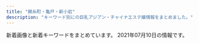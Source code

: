 ```yaml
---
title: "錦糸町・亀戸・新小岩"
description: "キーワード別にの巨乳アジアン・チャイナエステ嬢情報をまとめました。"
---
```


新着画像と新着キーワードをまとめています。
2021年07月10日の情報です。

<DmmAffiliateIns />
<KeywordTable
  shops={
    [
    {
        "keywords": {
            "D": 6,
            "87": 2,
            "C": 11,
            "86": 4
        },
        "img_links": [
            "http://www.himawari-shinkoiwa.com/images/slider/1.jpg",
            "http://www.himawari-shinkoiwa.com/images/slider/3.jpg",
            "http://www.himawari-shinkoiwa.com/img/ttl_news.png",
            "http://www.himawari-shinkoiwa.com/img/goback.jpg",
            "http://www.himawari-shinkoiwa.com/files/005-02.jpg",
            "http://www.himawari-shinkoiwa.com/files/001.jpg",
            "http://www.himawari-shinkoiwa.com/img/btn_blog.png",
            "http://www.himawari-shinkoiwa.com/img/ttl_info.png",
            "http://www.himawari-shinkoiwa.com/files/004.jpg",
            "http://www.himawari-shinkoiwa.com/files/001-02.jpg",
            "http://www.himawari-shinkoiwa.com/img/pickup.jpg",
            "http://www.himawari-shinkoiwa.com/images/slider/2.jpg",
            "http://www.himawari-shinkoiwa.com/img/move.jpg",
            "http://www.himawari-shinkoiwa.com/img/btn_side_mobile.jpg",
            "http://www.himawari-shinkoiwa.com/files/005.jpg",
            "http://www.himawari-shinkoiwa.com/img/ttl_move.png",
            "http://www.himawari-shinkoiwa.com/images/line.png",
            "http://www.himawari-shinkoiwa.com/files/004-02.jpg",
            "http://www.himawari-shinkoiwa.com/img/tel.png"
        ],
        "url": "http://www.himawari-shinkoiwa.com/",
        "name": "\u3072\u307e\u308f\u308a",
        "station": "JR\u65b0\u5c0f\u5ca9\u99c5\u5357\u53e3"
    },
    {
        "keywords": {
            "\u30bb\u30af\u30b7\u30fc": 1,
            "C": 13
        },
        "name": "\u30d1\u30bf\u30e4",
        "station": "JR\u5c0f\u5ca9\u99c5\u5357\u53e3",
        "img_links": [
            "https://chm.jp/domains1/thaipataya/myimg/imgcom37913_sp.jpg",
            "https://chm.jp/domains1/thaipataya/myimg/imgcom36567_sp.jpg",
            "https://chm.jp/domains1/thaipataya/myimg/slideimg36561_sp.jpg",
            "https://chm.jp/domains1/thaipataya/myimg/imgcom37667_sp.png",
            "https://chm.jp/domains1/thaipataya/myimg/imgcom36575_sp.jpg",
            "https://chm.jp/domains1/thaipataya/myimg/imgcom36606_sp.jpg",
            "https://chm.jp/domains1/thaipataya/myimg/imgcom37727_sp.png",
            "https://chm.jp/domains1/thaipataya/myimg/imgcom36634_sp.jpg",
            "https://chm.jp/domains1/thaipataya/myimg/imgcom36579_sp.jpg",
            "https://chm.jp/domains1/thaipataya/myimg/imgcom37669_sp.jpg",
            "https://chm.jp/domains1/thaipataya/myimg/imgcom37358_sp.jpg",
            "https://chm.jp/domains1/thaipataya/myimg/imgcom37654_sp.jpg",
            "https://chm.jp/domains1/thaipataya/myimg/imgcom37655_sp.jpg",
            "https://chm.jp/domains1/thaipataya/myimg/imgcom37725_sp.png",
            "https://chm.jp/domains1/thaipataya/myimg/imgcom37665_sp.jpg",
            "https://chm.jp/domains1/thaipataya/myimg/imgcom36620_sp.jpg",
            "https://chm.jp/domains1/thaipataya/myimg/imgcom37728_sp.png",
            "https://chm.jp/domains1/thaipataya/myimg/imgcom36645_sp.jpg",
            "https://chm.jp/domains1/thaipataya/myimg/imgcom37914_sp.jpg",
            "https://chm.jp/domains1/thaipataya/myimg/imgcom36578_sp.jpg",
            "https://chm.jp/domains1/thaipataya/myimg/imgcom37733_sp.png",
            "https://chm.jp/domains1/thaipataya/myimg/imgcom37840_sp.jpg",
            "https://chm.jp/domains1/thaipataya/myimg/imgcom37357_sp.jpg",
            "https://chm.jp/domains1/thaipataya/myimg/imgcom36607_sp.jpg",
            "https://chm.jp/domains1/thaipataya/myimg/imgcom37360_sp.jpg",
            "https://chm.jp/domains1/thaipataya/myimg/imgcom37653_sp.jpg",
            "https://chm.jp/domains1/thaipataya/myimg/imgcom36636_sp.jpg",
            "https://chm.jp/domains1/thaipataya/myimg/imgcom37658_sp.png",
            "https://chm.jp/domains1/thaipataya/myimg/slideimg36560_sp.jpg",
            "https://chm.jp/domains1/thaipataya/myimg/imgcom37732_sp.png",
            "https://chm.jp/domains1/thaipataya/myimg/imgcom37069_sp.jpg",
            "https://chm.jp/domains1/thaipataya/myimg/imgcom37833_sp.jpg",
            "https://chm.jp/domains1/thaipataya/myimg/imgcom37663_sp.jpg",
            "https://chm.jp/domains1/thaipataya/myimg/imgcom37661_sp.png",
            "https://chm.jp/domains1/thaipataya/myimg/imgcom37841_sp.jpg",
            "https://chm.jp/domains1/thaipataya/myimg/imgcom37660_sp.png",
            "https://chm.jp/domains1/thaipataya/myimg/imgcom36643_sp.jpg",
            "https://chm.jp/domains1/thaipataya/myimg/imgcom37731_sp.png",
            "https://chm.jp/domains1/thaipataya/myimg/imgcom37362_sp.jpg",
            "https://chm.jp/domains1/thaipataya/myimg/imgcom37666_sp.jpg",
            "https://chm.jp/domains1/thaipataya/myimg/imgcom37789_sp.png",
            "https://chm.jp/domains1/thaipataya/myimg/imgcom37839_sp.jpg",
            "https://chm.jp/domains1/thaipataya/myimg/imgcom37070_sp.jpg",
            "https://chm.jp/domains1/thaipataya/myimg/imgcom37361_sp.png",
            "https://chm.jp/domains1/thaipataya/myimg/slideimg36562_sp.jpg",
            "https://chm.jp/domains1/thaipataya/myimg/imgcom36635_sp.jpg",
            "https://chm.jp/domains1/thaipataya/myimg/imgcom37659_sp.png",
            "https://chm.jp/domains1/thaipataya/myimg/imgcom36618_sp.png",
            "https://chm.jp/domains1/thaipataya/myimg/imgcom37738_sp.png",
            "https://chm.jp/domains1/thaipataya/myimg/imgcom37359_sp.jpg",
            "https://chm.jp/domains1/thaipataya/myimg/imgcom36603_sp.png",
            "https://chm.jp/domains1/thaipataya/myimg/imgcom37726_sp.png",
            "https://chm.jp/domains1/thaipataya/myimg/imgcom37834_sp.jpg",
            "https://chm.jp/domains1/thaipataya/myimg/imgcom36580_sp.jpg",
            "https://chm.jp/domains1/thaipataya/myimg/imgcom36642_sp.jpg",
            "https://chm.jp/domains1/thaipataya/myimg/imgcom37916_sp.jpg",
            "https://chm.jp/domains1/thaipataya/myimg/imgcom36633_sp.jpg",
            "https://chm.jp/domains1/thaipataya/myimg/imgcom36566_sp.png",
            "https://chm.jp/domains1/thaipataya/myimg/imgcom37729_sp.png",
            "https://chm.jp/domains1/thaipataya/myimg/imgcom36614_sp.png",
            "https://chm.jp/domains1/thaipataya/myimg/imgcom37734_sp.png",
            "https://chm.jp/domains1/thaipataya/myimg/imgcom37915_sp.jpg",
            "https://chm.jp/domains1/thaipataya/myimg/imgcom36582_sp.jpg",
            "https://chm.jp/domains1/thaipataya/myimg/imgcom36619_sp.jpg",
            "https://chm.jp/domains1/thaipataya/myimg/imgcom36577_sp.jpg",
            "https://chm.jp/domains1/thaipataya/myimg/imgcom36565_sp.jpg",
            "https://chm.jp/domains1/thaipataya/myimg/imgcom36617_sp.jpg",
            "https://chm.jp/domains1/thaipataya/myimg/imgcom36605_sp.jpg",
            "http://chm.jp/img/linebutton_82x20.png",
            "https://chm.jp/domains1/thaipataya/myimg/imgcom37662_sp.png",
            "https://chm.jp/domains1/thaipataya/myimg/imgcom37668_sp.png",
            "https://chm.jp/domains1/thaipataya/myimg/imgcom37739_sp.png",
            "https://chm.jp/sozai/0_4999/bn112_sp.png",
            "https://chm.jp/domains1/thaipataya/myimg/imgcom37736_sp.png",
            "https://chm.jp/domains1/thaipataya/myimg/imgcom37737_sp.png",
            "https://chm.jp/domains1/thaipataya/myimg/imgcom36604_sp.jpg",
            "https://chm.jp/domains1/thaipataya/myimg/imgcom37740_sp.png",
            "https://chm.jp/domains1/thaipataya/myimg/imgcom37710_sp.jpg",
            "https://chm.jp/domains1/thaipataya/myimg/imgcom36613_sp.jpg",
            "https://chm.jp/domains1/thaipataya/myimg/imgcom36644_sp.jpg",
            "https://chm.jp/domains1/thaipataya/myimg/imgcom37067_sp.png",
            "https://chm.jp/sozai/0_4999/bn122_sp.png",
            "https://chm.jp/domains1/thaipataya/myimg/imgcom36576_sp.jpg",
            "https://chm.jp/domains1/thaipataya/myimg/imgcom37664_sp.png",
            "https://chm.jp/domains1/thaipataya/myimg/imgcom36581_sp.jpg",
            "https://chm.jp/domains1/thaipataya/myimg/imgcom37730_sp.png"
        ],
        "url": "http://thaipataya.chm.jp/"
    },
    {
        "station": "JR\u9326\u7cf8\u753a\u99c5\u5317\u53e3",
        "keywords": {
            "E": 14,
            "83": 14,
            "92": 14,
            "89": 14,
            "88": 14,
            "D": 140,
            "87": 28,
            "C": 42,
            "85": 84,
            "86": 28
        },
        "name": "KIRARA",
        "img_links": [
            "https://kinshicho-mensesthe.net/button/home.png",
            "https://kinshicho-mensesthe.net/images/main-sp.jpg",
            "https://kinshicho-mensesthe.net/room/1-l.jpg",
            "https://kinshicho-mensesthe.net/mens-esthe-massage/2021/06/02/yumi-s1.jpg",
            "https://kinshicho-mensesthe.net/staff2/mai-l1.jpg",
            "https://kinshicho-mensesthe.net/images/camp.png",
            "https://kinshicho-mensesthe.net/staff2/saki-l1.jpg",
            "https://kinshicho-mensesthe.net/staff2/sakura-l2.jpg",
            "https://kinshicho-mensesthe.net/room/4-s.jpg",
            "https://kinshicho-mensesthe.net/staff2/sera-s1.jpg",
            "https://kinshicho-mensesthe.net/staff2/mai-s1.jpg",
            "https://kinshicho-mensesthe.net/staff2/yumi-s1.jpg",
            "https://kinshicho-mensesthe.net/room/3-s.jpg",
            "https://kinshicho-mensesthe.net/mens-esthe-massage/2020/01/22/yuki-s1.jpg",
            "https://kinshicho-mensesthe.net/staff2/rui-l1.jpg",
            "https://kinshicho-mensesthe.net/staff2/kokomi-s1.jpg",
            "https://kinshicho-mensesthe.net/staff2/sera-l1.jpg",
            "https://kinshicho-mensesthe.net/staff2/kokomi-l1.jpg",
            "https://kinshicho-mensesthe.net/staff2/rika-l1.jpg",
            "https://kinshicho-mensesthe.net/staff2/yumi-l1.jpg",
            "https://kinshicho-mensesthe.net/images/footer-l.png",
            "https://kinshicho-mensesthe.net/images/header3.png",
            "https://kinshicho-mensesthe.net/images/qrcode.png",
            "https://kinshicho-mensesthe.net/room/3-l.jpg",
            "https://kinshicho-mensesthe.net/mens-esthe-massage/2020/10/17/moe-s1.jpg",
            "https://kinshicho-mensesthe.net/mens-esthe-massage/2020/02/06/satomi-s1.jpg",
            "https://kinshicho-mensesthe.net/images/flower.png",
            "https://kinshicho-mensesthe.net/room/2-l.jpg",
            "https://kinshicho-mensesthe.net/staff2/sayaka-s1.jpg",
            "https://kinshicho-mensesthe.net/button/staff.png",
            "https://kinshicho-mensesthe.net/button/blog.png",
            "https://kinshicho-mensesthe.net/staff2/moe-s1.jpg",
            "https://kinshicho-mensesthe.net/staff2/sora-s1.jpg",
            "https://kinshicho-mensesthe.net/staff2/saki-s1.jpg",
            "https://kinshicho-mensesthe.net/room/esthe3.jpg",
            "https://kinshicho-mensesthe.net/staff2/rika-s1.jpg",
            "https://kinshicho-mensesthe.net/mens-esthe-massage/2020/02/06/sora-s1.jpg",
            "https://kinshicho-mensesthe.net/images/clear.png",
            "https://kinshicho-mensesthe.net/room/6-l.jpg",
            "https://kinshicho-mensesthe.net/staff2/yuki-l1.jpg",
            "https://kinshicho-mensesthe.net/images/main1.jpg",
            "https://kinshicho-mensesthe.net/staff2/haruka-l1.jpg",
            "https://kinshicho-mensesthe.net/staff2/haruka-s1.jpg",
            "https://kinshicho-mensesthe.net/room/2-s.jpg",
            "https://kinshicho-mensesthe.net/room/5-s.jpg",
            "https://kinshicho-mensesthe.net/room/5-l.jpg",
            "https://kinshicho-mensesthe.net/room/4-l.jpg",
            "https://kinshicho-mensesthe.net/staff2/sayaka-l1.jpg",
            "https://kinshicho-mensesthe.net/room/1-s.jpg",
            "https://kinshicho-mensesthe.net/staff2/rui-s1.jpg",
            "https://kinshicho-mensesthe.net/staff2/kiki-l1.jpg",
            "https://kinshicho-mensesthe.net/staff2/satomi-l1.jpg",
            "https://kinshicho-mensesthe.net/room/6-s.jpg",
            "https://kinshicho-mensesthe.net/staff2/kiki-s1.jpg",
            "https://kinshicho-mensesthe.net/staff2/satomi-s1.jpg",
            "https://kinshicho-mensesthe.net/staff2/sakura-s2.jpg",
            "https://kinshicho-mensesthe.net/room/esthe2.jpg",
            "https://kinshicho-mensesthe.net/images/footer-r.png",
            "https://kinshicho-mensesthe.net/room/esthe1.jpg",
            "https://kinshicho-mensesthe.net/staff2/yuki-s1.jpg"
        ],
        "url": "https://kinshicho-mensesthe.net/"
    },
    {
        "name": "Lucky\uff5e\u30e9\u30c3\u30ad\u30fc\uff5e",
        "station": "JR\u9326\u7cf8\u753a\u99c5\u5357\u53e3",
        "img_links": [
            "http://www.es-raku.link/images/3.jpg",
            "http://www.es-raku.link/staff/ayaka.jpg",
            "http://www.es-raku.link/staff/mai.jpg",
            "http://www.es-raku.link/img/kaori1.jpg",
            "http://www.es-raku.link/img/riri1.jpg",
            "http://www.es-raku.link/images/int2.png",
            "http://www.es-raku.link/images/int1.png",
            "http://www.es-raku.link/staff/lucky.jpg",
            "http://www.es-raku.link/images/tel.jpg",
            "http://www.es-raku.link/images/list.jpg",
            "http://www.es-raku.link/staff/riri.jpg",
            "http://www.es-raku.link/images/sys1.jpg",
            "http://www.es-raku.link/images/interior_t.png",
            "http://www.es-raku.link/staff/yuki.jpg",
            "http://www.es-raku.link/images/8.jpg",
            "http://www.es-raku.link/images/2.jpg",
            "http://www.es-raku.link/staff/ruru.jpg",
            "http://www.es-raku.link/img/ayaka1.jpg",
            "http://www.es-raku.link/img/mai1.jpg",
            "http://www.es-raku.link/staff/kaori.jpg",
            "http://www.es-raku.link/images/9.jpg",
            "http://www.es-raku.link/img/ruru1.jpg",
            "http://www.es-raku.link/images/r1.jpg",
            "http://www.es-raku.link/images/menu/interior.png",
            "http://www.es-raku.link/images/head.png",
            "http://www.es-raku.link/images/line.png",
            "http://www.es-raku.link/images/1.jpg",
            "http://www.es-raku.link/images/staff_t.png",
            "http://www.es-raku.link/img/lucky1.jpg",
            "http://www.es-raku.link/img/yuki1.jpg",
            "http://www.es-raku.link/images/r2.jpg",
            "http://www.es-raku.link/images/7.jpg",
            "http://www.es-raku.link/images/menu/staff.png",
            "http://www.es-raku.link/images/rtel.jpg",
            "http://www.es-raku.link/images/news.jpg",
            "http://www.es-raku.link/images/mobile.jpg",
            "http://www.es-raku.link/images/6.jpg",
            "http://www.es-raku.link/images/menu/top.png"
        ],
        "url": "http://www.es-raku.link/",
        "keywords": {}
    },
    {
        "img_links": [
            "http://kinshichoesute.xyz/images/9.jpg",
            "http://kinshichoesute.xyz/img/momo2.jpg",
            "http://kinshichoesute.xyz/images/sys3.png",
            "http://kinshichoesute.xyz/images/2.jpg",
            "http://kinshichoesute.xyz/images/s2.jpg",
            "http://kinshichoesute.xyz/staff/karen.jpg",
            "http://kinshichoesute.xyz/img/karen2.jpg",
            "http://kinshichoesute.xyz/images/5.jpg",
            "http://kinshichoesute.xyz/img/momo1.jpg",
            "http://kinshichoesute.xyz/images/int1.png",
            "http://kinshichoesute.xyz/img/karen1.jpg",
            "http://kinshichoesute.xyz/images/6.jpg",
            "http://kinshichoesute.xyz/images/int2.png",
            "http://kinshichoesute.xyz/images/8.jpg",
            "http://kinshichoesute.xyz/images/sys2.jpg",
            "http://kinshichoesute.xyz/staff/yu.jpg",
            "http://kinshichoesute.xyz/images/interior_t.png",
            "http://kinshichoesute.xyz/img/sora1.jpg",
            "http://kinshichoesute.xyz/staff/ayumi.jpg",
            "http://kinshichoesute.xyz/images/3.jpg",
            "http://kinshichoesute.xyz/staff/miya.jpg",
            "http://kinshichoesute.xyz/img/miya1.jpg",
            "http://kinshichoesute.xyz/images/s1.jpg",
            "http://kinshichoesute.xyz/img/yu1.jpg",
            "http://kinshichoesute.xyz/img/hina2.jpg",
            "http://kinshichoesute.xyz/images/staff_t.png",
            "http://kinshichoesute.xyz/staff/hina.jpg",
            "http://kinshichoesute.xyz/img/hina1.jpg",
            "http://kinshichoesute.xyz/images/head.jpg",
            "http://kinshichoesute.xyz/images/4.jpg",
            "http://kinshichoesute.xyz/staff/risa.jpg",
            "http://kinshichoesute.xyz/img/risa1.jpg",
            "http://kinshichoesute.xyz/images/7.jpg",
            "http://kinshichoesute.xyz/img/yu2.jpg",
            "http://kinshichoesute.xyz/staff/sora.jpg",
            "http://kinshichoesute.xyz/img/ayumi1.jpg",
            "http://kinshichoesute.xyz/staff/momo.jpg",
            "http://kinshichoesute.xyz/images/s1.png"
        ],
        "name": "Forever \uff5e\u30d5\u30a9\u30fc\u30a8\u30d0\u30fc\uff5e",
        "url": "http://kinshichoesute.xyz/",
        "station": "JR\u9326\u7cf8\u753a\u99c5",
        "keywords": {}
    },
    {
        "url": "http://rettryout.xyz/",
        "img_links": [
            "http://rettryout.xyz/images/end.png",
            "http://rettryout.xyz/uploads/210615/1-210615152540K5.jpg",
            "http://rettryout.xyz/uploads/181218/1-1Q21R10649544.png",
            "http://rettryout.xyz/uploads/210615/1-210615152531494.jpg",
            "http://rettryout.xyz/images/top-sp.png",
            "http://rettryout.xyz/uploads/210605/1-210605154440Z8.jpg",
            "http://rettryout.xyz/uploads/210602/1-2106021J019609.jpg",
            "http://rettryout.xyz/uploads/210601/1-21060114292J51.jpg",
            "http://rettryout.xyz/uploads/210601/1-210601154925960.jpg",
            "http://rettryout.xyz/uploads/210601/1-210601154226451.jpg",
            "http://rettryout.xyz/uploads/210601/1-210601142SNb.jpg",
            "http://rettryout.xyz/uploads/210601/1-2106011543122X.jpg",
            "http://rettryout.xyz/uploads/210605/1-210605154451934.jpg",
            "http://rettryout.xyz/uploads/181218/1-1Q21R106025N.png",
            "http://rettryout.xyz/uploads/181218/1-1Q21R10626151.png",
            "http://rettryout.xyz/uploads/181218/1-1Q21R10G3C3.png"
        ],
        "name": "\u30cf\u30ca",
        "keywords": {
            "C": 13,
            "85": 2
        },
        "station": "JR\u65b0\u5c0f\u5ca9\u99c5\u5357\u53e3"
    },
    {
        "keywords": {
            "D": 104,
            "87": 52,
            "86": 13,
            "88": 26,
            "\u30bb\u30af\u30b7\u30fc": 11,
            "85": 26,
            "C": 13
        },
        "url": "https://awa-akasuri.jp/",
        "name": "\u3042\u308f\u308f",
        "station": "JR\u9326\u7cf8\u753a\u99c5\u5357\u53e3",
        "img_links": [
            "https://awa-akasuri.jp/wp-content/uploads/2020/01/tomo25.png",
            "https://awa-akasuri.jp/wp-content/uploads/2020/09/4_pc.png",
            "https://awa-akasuri.jp/wp-content/uploads/2020/01/yumi22.png",
            "https://awa-akasuri.jp/wp-content/uploads/2020/09/awawa400x400.png",
            "https://awa-akasuri.jp/wp-content/uploads/2020/09/2_pc.png",
            "https://awa-akasuri.jp/wp-content/uploads/2020/09/1_sp.png",
            "https://awa-akasuri.jp/wp-content/uploads/2020/01/rika24_1.png",
            "https://awa-akasuri.jp/wp-content/uploads/2020/01/kokomi_1.jpg",
            "https://awa-akasuri.jp/wp-content/uploads/2020/09/awawa400x400-270x174.png",
            "https://awa-akasuri.jp/wp-content/uploads/2020/01/mika21.png",
            "https://awa-akasuri.jp/wp-content/uploads/2020/09/sora.png",
            "https://awa-akasuri.jp/wp-content/uploads/2020/01/yuki26.png",
            "https://awa-akasuri.jp/wp-content/uploads/2020/09/3_pc.png",
            "https://awa-akasuri.jp/wp-content/uploads/2020/09/movie.png",
            "https://awa-akasuri.jp/wp-content/uploads/2020/09/5_pc.png",
            "https://awa-akasuri.jp/wp-content/uploads/2020/09/1_pc.png",
            "https://awa-akasuri.jp/wp-content/uploads/2020/01/aya22.png",
            "https://awa-akasuri.jp/wp-content/uploads/2020/09/2_sp.png",
            "https://awa-akasuri.jp/wp-content/uploads/2020/01/mai1_1.jpg"
        ]
    },
    {
        "img_links": [
            "http://aria.tokyo-relaxtime.asia/img/slick/st-4.jpg",
            "http://aria.tokyo-relaxtime.asia/img/cast/coco-04.jpg",
            "http://aria.tokyo-relaxtime.asia/img/cast/nana-01.jpg",
            "http://aria.tokyo-relaxtime.asia/img/cast/yumi-02.jpg",
            "http://aria.tokyo-relaxtime.asia/img/cast/yumi-03.jpg",
            "http://aria.tokyo-relaxtime.asia/img/cast/rina-02.jpg",
            "http://aria.tokyo-relaxtime.asia/img/cast/coco-02.jpg",
            "http://aria.tokyo-relaxtime.asia/img/slick/st-2.jpg",
            "http://aria.tokyo-relaxtime.asia/img/cast/yumi-04.jpg",
            "http://aria.tokyo-relaxtime.asia/img/cast/nana-03.jpg",
            "http://aria.tokyo-relaxtime.asia/img/cast/apple-04.jpg",
            "http://aria.tokyo-relaxtime.asia/img/cast/nana-02.jpg",
            "http://aria.tokyo-relaxtime.asia/img/cast/coco-01.jpg",
            "http://aria.tokyo-relaxtime.asia/img/cast/rina-04.jpg",
            "http://aria.tokyo-relaxtime.asia/img/cast/apple-03.jpg",
            "http://aria.tokyo-relaxtime.asia/img/cast/risa-02.jpg",
            "http://aria.tokyo-relaxtime.asia/img/cast/apple-02.jpg",
            "http://aria.tokyo-relaxtime.asia/img/interior/lobby-1.jpg",
            "http://aria.tokyo-relaxtime.asia/img/interior/corridor-1.jpg",
            "http://aria.tokyo-relaxtime.asia/img/cast/yumi-01.jpg",
            "http://aria.tokyo-relaxtime.asia/img/cast/rina-01.jpg",
            "http://aria.tokyo-relaxtime.asia/img/slick/st-1.jpg",
            "http://aria.tokyo-relaxtime.asia/img/slick/st-3.jpg",
            "http://aria.tokyo-relaxtime.asia/img/slick/st-5.jpg",
            "http://aria.tokyo-relaxtime.asia/img/cast/rina-03.jpg",
            "http://aria.tokyo-relaxtime.asia/img/cast/apple-01.jpg",
            "http://aria.tokyo-relaxtime.asia/img/cast/risa-03.jpg",
            "http://aria.tokyo-relaxtime.asia/img/cast/nana-04.jpg",
            "http://aria.tokyo-relaxtime.asia/img/cast/coco-03.jpg",
            "http://aria.tokyo-relaxtime.asia/img/cast/risa-01.jpg"
        ],
        "station": "JR\u5c0f\u5ca9\u99c5\u5317\u53e3",
        "url": "http://aria.tokyo-relaxtime.asia/",
        "keywords": {},
        "name": "Aria\uff5e\u30a2\u30ea\u30a2\uff5e"
    },
    {
        "img_links": [
            "http://www.kirara.este88.com/images/m-tel.png",
            "http://www.kirara.este88.com/gals/haru1.jpg",
            "http://www.kirara.este88.com/images/sp-line.png",
            "http://www.kirara.este88.com/images/m-foot.png",
            "http://www.kirara.este88.com/images/info.png",
            "http://www.kirara.este88.com/gals/nana1.jpg",
            "http://www.kirara.este88.com/gals/miya1.jpg",
            "http://www.kirara.este88.com/gals/aki1.jpg",
            "http://www.kirara.este88.com/gals/sora1.jpg",
            "http://www.kirara.este88.com/images/sp-staff-list.png"
        ],
        "name": "\u304d\u3089\u3089",
        "station": "JR\u5c0f\u5ca9\u99c5\u5357\u53e3",
        "keywords": {
            "C": 6
        },
        "url": "http://www.kirara.este88.com/"
    },
    {
        "station": "JR\u4e80\u6238\u99c5\u5317\u53e3",
        "name": "\u604b\u59eb",
        "keywords": {
            "D": 4,
            "86": 1,
            "C": 1
        },
        "img_links": [
            "http://cpienakada.com/upload/images/20210331_153453.jpg",
            "http://cpienakada.com/upload/202104/thumb_dis/1617264609.jpg",
            "http://cpienakada.com/upload/images/20210331_151639.jpg",
            "http://cpienakada.com/upload/images/20210331_153515.png",
            "http://cpienakada.com/upload/202104/1617331988.jpg",
            "http://cpienakada.com/upload/202104/1617264609.jpg",
            "http://cpienakada.com/upload/202104/thumb_dis/1617264919.jpg",
            "http://cpienakada.com/upload/202103/1617174846.jpg",
            "http://cpienakada.com/upload/202104/thumb_dis/1617331988.jpg",
            "http://cpienakada.com/upload/images/20210331_151305.jpg",
            "http://cpienakada.com/upload/202104/thumb/1617264609.jpg",
            "http://cpienakada.com/upload/images/20210402_094656.jpg",
            "http://cpienakada.com/upload/202104/thumb/1617264919.jpg",
            "http://cpienakada.com/upload/202104/thumb/1617264788.jpg",
            "http://cpienakada.com/upload/202103/1617175265.jpg",
            "http://cpienakada.com/upload/202104/thumb/1617264407.jpg",
            "http://cpienakada.com/upload/202104/1617264788.jpg",
            "http://cpienakada.com/upload/202104/thumb_dis/1617264788.jpg",
            "http://cpienakada.com/upload/202104/1617264919.jpg",
            "http://cpienakada.com/upload/202104/thumb_dis/1617264407.jpg",
            "http://cpienakada.com/upload/202103/1617174691.jpg",
            "http://cpienakada.com/upload/202103/1617175559.jpg",
            "http://cpienakada.com/upload/202104/1617264407.jpg",
            "http://cpienakada.com/upload/202104/thumb/1617331988.jpg"
        ],
        "url": "http://cpienakada.com/"
    },
    {
        "img_links": [
            "http://yousei.xyz/images/r1.jpg",
            "http://yousei.xyz/images/r2.jpg",
            "http://yousei.xyz/images/g3.jpg",
            "http://yousei.xyz/images/g5.jpg",
            "http://yousei.xyz/images/g1.jpg",
            "http://yousei.xyz/images/g6.jpg",
            "http://yousei.xyz/images/r4.jpg",
            "http://yousei.xyz/images/r3.jpg",
            "http://yousei.xyz/images/mobile.jpg",
            "http://yousei.xyz/images/recuit.jpg",
            "http://yousei.xyz/images/g4.jpg",
            "http://yousei.xyz/images/g2.jpg",
            "http://yousei.xyz/images/top.png",
            "http://yousei.xyz/images/mob.png"
        ],
        "station": "JR\u4e80\u6238\u99c5\u6771\u53e3",
        "name": "Remoon",
        "keywords": {},
        "url": "http://yousei.xyz/"
    },
    {
        "keywords": {
            "C": 7
        },
        "img_links": [
            "http://miyabi-aroma.xyz/images/staff/3/yaya1.jpg",
            "http://miyabi-aroma.xyz/images/nav/nav-info.jpg",
            "http://miyabi-aroma.xyz/images/staff/3/yami.jpg",
            "http://miyabi-aroma.xyz/images/staff/3/rina.jpg",
            "http://miyabi-aroma.xyz/images/shishu/se1.jpg",
            "http://miyabi-aroma.xyz/images/shishu/se2.jpg",
            "http://miyabi-aroma.xyz/images/3/2.jpg",
            "http://miyabi-aroma.xyz/images/staff/3/rina2.jpg",
            "http://miyabi-aroma.xyz/images/staff/3/kiki2.jpg",
            "http://miyabi-aroma.xyz/images/staff/3/ami.jpg",
            "http://miyabi-aroma.xyz/images/3/1.jpg",
            "http://miyabi-aroma.xyz/images/index-rose_07.png",
            "http://miyabi-aroma.xyz/images/index-rose_09.png",
            "http://miyabi-aroma.xyz/images/11.png",
            "http://miyabi-aroma.xyz/images/staff/3/ami2.jpg",
            "http://miyabi-aroma.xyz/images/staff/3/miya2.jpg",
            "http://miyabi-aroma.xyz/images/staff/3/kiki.jpg",
            "http://miyabi-aroma.xyz/images/staff/3/yaya2.jpg",
            "http://miyabi-aroma.xyz/images/index-rose_02.png",
            "http://miyabi-aroma.xyz/images/nav/nav-staff.jpg",
            "http://miyabi-aroma.xyz/images/index-rose_04.png",
            "http://miyabi-aroma.xyz/images/1801706901.jpg",
            "http://miyabi-aroma.xyz/images/nav/nav-job.jpg",
            "http://miyabi-aroma.xyz/images/index-rose_13.png",
            "http://miyabi-aroma.xyz/images/staff/3/miya.jpg",
            "http://miyabi-aroma.xyz/images/nav/nav-sys.jpg"
        ],
        "name": "\u685c",
        "url": "http://miyabi-aroma.xyz/",
        "station": "JR\u4e80\u6238\u99c5\u6771\u53e3"
    },
    {
        "keywords": {},
        "name": "Cherry",
        "station": "JR\u9326\u7cf8\u753a\u99c5\u5357\u53e3",
        "url": "http://cherry-esthe.com/",
        "img_links": [
            "http://dccompanyqoo10.cafe24.com/tiffany/images/store/store.png",
            "http://dccompanyqoo10.cafe24.com/tiffany/images/top/store_bg.png",
            "http://dccompanyqoo10.cafe24.com/tiffany/images/common/header.png"
        ]
    },
    {
        "name": "\u6625\u306e\u82b1",
        "station": "JR\u9326\u7cf8\u753a\u5357\u53e3",
        "img_links": [
            "http://harunohana.jpest.net/uploads//sites/38/2021/04/g5.jpg",
            "http://harunohana.jpest.net/uploads//sites/38/2021/02/top-3.png",
            "http://harunohana.jpest.net/uploads//sites/38/2021/02/c1.jpg",
            "http://harunohana.jpest.net/uploads//sites/38/2021/02/mobile-tit.png",
            "http://harunohana.jpest.net/uploads//sites/38/2021/02/c5.jpg",
            "http://harunohana.jpest.net/uploads//sites/38/elementor/thumbs/g5-p5qga8zeagwf7efovdavelljg7lsn1y4eanjgcq0uo.jpg",
            "http://harunohana.jpest.net/uploads//sites/38/elementor/thumbs/g3-p3mbdh0sfjb37s5dl0oi5txkdr5uasv3te8udptyvk.jpg",
            "http://harunohana.jpest.net/uploads//sites/38/2021/03/g1.jpg",
            "http://harunohana.jpest.net/uploads//sites/38/2021/03/g3.jpg",
            "http://harunohana.jpest.net/uploads//sites/38/2021/02/c3.jpg",
            "http://harunohana.jpest.net/uploads//sites/38/2021/03/g5.jpg",
            "http://harunohana.jpest.net/uploads//sites/38/2021/02/c2.jpg",
            "http://harunohana.jpest.net/uploads//sites/38/2021/02/info-tit.png",
            "http://harunohana.jpest.net/uploads//sites/38/2021/02/xian.jpg",
            "http://harunohana.jpest.net/uploads//sites/38/2021/03/g2.jpg",
            "http://harunohana.jpest.net/uploads//sites/38/elementor/thumbs/c1-p3a4bw5e1kwi5v056or06ljv5c0e005xwohq00tseg.jpg",
            "http://harunohana.jpest.net/uploads//sites/38/2021/02/c4.jpg",
            "http://harunohana.jpest.net/uploads//sites/38/2021/02/tel_staff.png",
            "http://harunohana.jpest.net/uploads//sites/38/2021/02/tel_pickup.png",
            "http://harunohana.jpest.net/uploads//sites/38/elementor/thumbs/c2-p3a4by12f8z2t2xevpk9bl2sc3r4fedekxsoykr020.jpg",
            "http://harunohana.jpest.net/uploads//sites/38/elementor/thumbs/g4-p3mbec1gp2hjuwwbjw36y43rzgwycta8xnrv7ujz68.jpg",
            "http://harunohana.jpest.net/uploads//sites/38/2021/02/ditiao-1.png",
            "http://harunohana.jpest.net/uploads//sites/38/2021/02/pick-tit.png",
            "http://harunohana.jpest.net/uploads//sites/38/2021/02/tel_top.png",
            "http://harunohana.jpest.net/uploads//sites/38/elementor/thumbs/g1-p3mbbo5xbyuayorl3qn8vsare61ijopmkh8c9mi4sw.jpg",
            "http://harunohana.jpest.net/uploads//sites/38/2021/02/news-tit.png",
            "http://harunohana.jpest.net/uploads//sites/38/2021/03/1.jpg",
            "http://harunohana.jpest.net/uploads//sites/38/2021/02/c6.jpg",
            "http://harunohana.jpest.net/uploads//sites/38/elementor/thumbs/c5-p3a4c3o3k96sqqp7ys00qjnjwezbpkzslpplu8in0o.jpg",
            "http://harunohana.jpest.net/uploads//sites/38/elementor/thumbs/c3-p3a4c1sf6l483iry9r6rlk4mpn8la6sbxgemvolfd4.jpg",
            "http://harunohana.jpest.net/uploads//sites/38/2021/02/staff-tit.png",
            "http://harunohana.jpest.net/uploads//sites/38/2021/02/tel_info.png",
            "http://harunohana.jpest.net/uploads//sites/38/2021/02/mobile.jpg",
            "http://harunohana.jpest.net/uploads//sites/38/elementor/thumbs/g2-p3mbcgd30zwwmzmmj2u1yl6l7q6iyltkocswnxcbm8.jpg"
        ],
        "keywords": {
            "C": 12
        },
        "url": "http://harunohana.jpest.net/"
    },
    {
        "station": "JR\u9326\u7cf8\u753a\u99c5\u5317\u53e3",
        "keywords": {
            "\u30bb\u30af\u30b7\u30fc": 2
        },
        "name": "\u7652\u3057\u306e\u6cc9",
        "url": "https://iyashinoizumi.com/",
        "img_links": [
            "https://iyashinoizumi.com/wp-content/uploads/5AA02D30-2C43-42C1-BE02-48E5A5C27E91-226x300.jpeg",
            "https://iyashinoizumi.com/wp-content/uploads/2019/06/5293C707-270F-4802-8168-1493DA07DDAE.jpeg",
            "https://iyashinoizumi.com/wp-content/uploads/5AA02D30-2C43-42C1-BE02-48E5A5C27E91.jpeg",
            "https://iyashinoizumi.com/wp-content/uploads/9B89E764-B754-425D-A9AC-BB5566FA6AC4.jpeg",
            "https://iyashinoizumi.com/wp-content/uploads/hiruwari.png",
            "https://iyashinoizumi.com/wp-content/uploads/0731EF09-7405-4B36-8468-B17A307EB894.jpeg",
            "https://iyashinoizumi.com/wp-content/uploads/7208DC4D-6E47-49CE-B1C0-3607E54E114B-210x300.jpeg",
            "https://iyashinoizumi.com/wp-content/uploads/2019/06/43D6BE9C-43F6-45C2-95E5-E775CE725D67.jpeg",
            "https://iyashinoizumi.com/wp-content/uploads/7208DC4D-6E47-49CE-B1C0-3607E54E114B.jpeg",
            "https://iyashinoizumi.com/wp-content/uploads/0731EF09-7405-4B36-8468-B17A307EB894-197x300.jpeg",
            "https://iyashinoizumi.com/wp-content/uploads/2019/06/001.jpg",
            "https://iyashinoizumi.com/wp-content/uploads/rin.jpg",
            "https://iyashinoizumi.com/wp-content/uploads/2019/06/2DD3549C-F937-441D-B0E3-E26520ACFABD-e1559410733851.jpeg",
            "https://iyashinoizumi.com/wp-content/uploads/9B89E764-B754-425D-A9AC-BB5566FA6AC4-270x300.jpeg",
            "https://iyashinoizumi.com/wp-content/uploads/0731EF09-7405-4B36-8468-B17A307EB894-e1579436226478.jpeg",
            "https://iyashinoizumi.com/wp-content/uploads/2019/06/50CD669B-0FFA-4734-B898-EB3D53E95C21.jpeg",
            "https://iyashinoizumi.com/wp-content/uploads/2019/06/momoko1.jpg"
        ]
    },
    {
        "keywords": {
            "88": 8,
            "90": 3,
            "89": 9,
            "85": 2
        },
        "station": "JR\u4e80\u6238\u99c5\u5317\u53e3",
        "img_links": [
            "http://gyaruzu.este.work/2/uploadimg/1623313809.jpeg",
            "http://gyaruzu.este.work/2/uploadimg/1623313886.jpeg",
            "http://gyaruzu.este.work/loader.png",
            "http://gyaruzu.este.work/2/uploadimg/1623314226.jpeg",
            "http://gyaruzu.este.work/2/uploadimg/1623313976.jpeg",
            "http://gyaruzu.este.work/2/uploadimg/1623314147.jpeg",
            "http://gyaruzu.este.work/2/uploadimg/1621394016.jpeg",
            "http://gyaruzu.este.work/2/uploadimg/1622985748.jpeg",
            "http://gyaruzu.este.work/2/uploadimg/1621394318.jpeg",
            "http://gyaruzu.este.work/icon2.png"
        ],
        "url": "http://gyaruzu.este.work/",
        "name": "\u6fc0\u5b89\u30ae\u30e3\u30eb\u30ba"
    },
    {
        "name": "\u685c\u82b1",
        "keywords": {
            "D": 24,
            "C": 18,
            "86": 12,
            "83": 6,
            "85": 12
        },
        "url": "http://yukinosakura.tyo.cm/",
        "img_links": [
            "http://yukinosakura.a2.webnavi.work/upload/sites/72/2020/04/2020040708052434.jpg",
            "http://yukinosakura.tyo.cm/images/room2.jpg",
            "http://yukinosakura.tyo.cm/images/s_news.jpg",
            "http://yukinosakura.tyo.cm/images/room3.jpg",
            "http://yukinosakura.tyo.cm/images/room1.jpg",
            "http://yukinosakura.a2.webnavi.work/upload/sites/72/2020/04/2020040708052241.jpg",
            "http://yukinosakura.a2.webnavi.work/upload/sites/72/2020/04/2020040708052456.jpg",
            "http://yukinosakura.tyo.cm/images/s_shedule.jpg",
            "http://yukinosakura.tyo.cm/images/s_staff.jpg",
            "http://yukinosakura.a2.webnavi.work/upload/sites/72/2020/04/2020040708052118.jpg",
            "http://yukinosakura.tyo.cm/images/top.jpg",
            "http://yukinosakura.tyo.cm/images/room4.jpg",
            "http://yukinosakura.a2.webnavi.work/upload/sites/72/2020/04/2020040708052353.jpg",
            "http://yukinosakura.tyo.cm/images/mobile.jpg"
        ],
        "station": "JR\u4e80\u6238\u99c5\u5317\u53e3"
    },
    {
        "url": "http://iyasimori.jpest.net/",
        "keywords": {},
        "img_links": [
            "http://iyasimori.jpest.net/uploads//sites/37/2021/01/g2-2-150x150.jpg",
            "http://iyasimori.jpest.net/uploads//sites/37/2021/01/r3-1.jpg",
            "http://iyasimori.jpest.net/uploads//sites/37/2021/01/a.jpg",
            "http://iyasimori.jpest.net/uploads//sites/37/2021/04/g1-3-150x150.jpg",
            "http://iyasimori.jpest.net/uploads//sites/37/2021/01/news01.png",
            "http://iyasimori.jpest.net/uploads//sites/37/2021/04/g1-3.jpg",
            "http://iyasimori.jpest.net/uploads//sites/37/2021/01/tite-staff.jpg",
            "http://iyasimori.jpest.net/uploads//sites/37/2021/01/top.jpg",
            "http://iyasimori.jpest.net/uploads//sites/37/2021/01/news03.png",
            "http://iyasimori.jpest.net/uploads//sites/37/2021/01/g5.jpg",
            "http://iyasimori.jpest.net/uploads//sites/37/2021/01/r6.jpg",
            "http://iyasimori.jpest.net/uploads//sites/37/2021/01/g2-2.jpg",
            "http://iyasimori.jpest.net/uploads//sites/37/2021/01/g4.jpg",
            "http://iyasimori.jpest.net/uploads//sites/37/2021/01/bj_03.jpg",
            "http://iyasimori.jpest.net/uploads//sites/37/2021/01/g5-150x150.jpg",
            "http://iyasimori.jpest.net/uploads//sites/37/2021/01/r4-1.jpg",
            "http://iyasimori.jpest.net/uploads//sites/37/2021/01/a2.jpg",
            "http://iyasimori.jpest.net/uploads//sites/37/2021/01/mobile.png",
            "http://iyasimori.jpest.net/uploads//sites/37/2021/01/r5.jpg",
            "http://iyasimori.jpest.net/uploads//sites/37/2021/01/g3-2-150x150.jpg",
            "http://iyasimori.jpest.net/uploads//sites/37/2021/04/g1-2.jpg",
            "http://iyasimori.jpest.net/uploads//sites/37/2021/01/g1-3-150x150.jpg",
            "http://iyasimori.jpest.net/uploads//sites/37/2021/01/g1-3.jpg",
            "http://iyasimori.jpest.net/uploads//sites/37/2021/04/g1-2-150x150.jpg",
            "http://iyasimori.jpest.net/uploads//sites/37/2021/01/g4-150x150.jpg",
            "http://iyasimori.jpest.net/uploads//sites/37/2021/01/g3-2.jpg"
        ],
        "name": "\u7652\u3057\u306e\u68ee",
        "station": "\u9752\u7825\u99c5"
    },
    {
        "url": "http://k-yorocobi.com/",
        "name": "\u3088\u308d\u3053\u3073",
        "keywords": {},
        "station": "JR\u9326\u7cf8\u753a\u99c5\u5317\u53e3",
        "img_links": [
            "http://k-yorocobi.com/images/bar-cam.png",
            "http://k-yorocobi.com/images/bar-news.png",
            "http://k-yorocobi.com/images/c-interior.png",
            "http://k-yorocobi.com/images/bar-pickup.png",
            "http://k-yorocobi.com/staff/s-emi.jpg",
            "http://k-yorocobi.com/images/c-staff.png",
            "http://k-yorocobi.com/images/b-tel.png",
            "http://k-yorocobi.com/pic/pic3.jpg",
            "http://k-yorocobi.com/images/b-mobile.png",
            "http://k-yorocobi.com/images/bar-interior.png",
            "http://k-yorocobi.com/images/bill.jpg",
            "http://k-yorocobi.com/pic/pic1.jpg",
            "http://k-yorocobi.com/pic/pic4.jpg",
            "http://k-yorocobi.com/staff/s-tika.jpg",
            "http://k-yorocobi.com/images/b-awaawa.png",
            "http://k-yorocobi.com/images/footer.png",
            "http://k-yorocobi.com/pic/pic2.jpg",
            "http://k-yorocobi.com/images/c-top.png",
            "http://k-yorocobi.com/staff/s-rina.jpg",
            "http://k-yorocobi.com/images/b-movie.png",
            "http://k-yorocobi.com/staff/s-yuyu.jpg",
            "http://k-yorocobi.com/images/bar-staff.png"
        ]
    },
    {
        "img_links": [
            "http://www.sh-yuki.work/images/room2.jpg",
            "http://www.sh-yuki.work/images/lanmu4.jpg",
            "http://www.sh-yuki.work/uploads/191006/1-191006105IM24.jpg",
            "http://www.sh-yuki.work/uploads/191227/1-19122F93911958.jpg",
            "http://www.sh-yuki.work/uploads/191104/1-1911041I124915.jpg",
            "http://www.sh-yuki.work/uploads/191202/1-191202154021200.jpg",
            "http://www.sh-yuki.work/uploads/201214/1-20121416231WV.jpg",
            "http://www.sh-yuki.work/uploads/190105/1-1Z105143921224.jpg",
            "http://www.sh-yuki.work/uploads/201215/1-201215145200113.jpg",
            "http://www.sh-yuki.work/uploads/191006/1-191006105P61Z.jpg",
            "http://www.sh-yuki.work/uploads/190105/1-1Z1051440193X.jpg",
            "http://www.sh-yuki.work/images/end.png",
            "http://www.sh-yuki.work/uploads/200620/1-20062015425B54.jpg",
            "http://www.sh-yuki.work/images/top.png",
            "http://www.sh-yuki.work/uploads/200618/1-20061Q633094V.jpg",
            "http://www.sh-yuki.work/uploads/200713/1-200G3125135C2.jpg",
            "http://www.sh-yuki.work/uploads/191021/1-19102116361I39.jpg",
            "http://www.sh-yuki.work/uploads/200620/1-200620154311K4.jpg",
            "http://www.sh-yuki.work/uploads/190105/1-1Z105143R9539.jpg",
            "http://www.sh-yuki.work/uploads/191028/1-19102Q03S5a4.jpg",
            "http://www.sh-yuki.work/uploads/200127/1-20012G02404310.jpg",
            "http://www.sh-yuki.work/uploads/200618/1-20061Q6342Y06.jpg",
            "http://www.sh-yuki.work/images/lanmu3.jpg",
            "http://www.sh-yuki.work/uploads/200110/1-20011013245Y49.jpg",
            "http://www.sh-yuki.work/uploads/200218/1-20021Q3591A57.jpg",
            "http://www.sh-yuki.work/images/mobile.jpg",
            "http://www.sh-yuki.work/images/1.jpg",
            "http://www.sh-yuki.work/uploads/191221/1-191221111A3123.jpg",
            "http://www.sh-yuki.work/uploads/201214/1-201214162100347.jpg",
            "http://www.sh-yuki.work/uploads/210216/1-210216154445506.jpg",
            "http://www.sh-yuki.work/uploads/200713/1-200G3110344421.jpg",
            "http://www.sh-yuki.work/images/lanmu2.jpg",
            "http://www.sh-yuki.work/uploads/210216/1-210216154459443.jpg",
            "http://www.sh-yuki.work/uploads/190105/1-1Z105143940E6.jpg",
            "http://www.sh-yuki.work/uploads/200218/1-20021Q359301Q.jpg",
            "http://www.sh-yuki.work/uploads/210607/1-21060F93RT17.jpg",
            "http://www.sh-yuki.work/images/room3.jpg",
            "http://www.sh-yuki.work/uploads/201215/1-201215145153M4.jpg",
            "http://www.sh-yuki.work/uploads/210607/1-21060F93SS40.jpg",
            "http://www.sh-yuki.work/images/lanmu5.jpg",
            "http://www.sh-yuki.work/uploads/191227/1-19122F94110460.jpg",
            "http://www.sh-yuki.work/uploads/190110/1-1Z110093529363.png",
            "http://www.sh-yuki.work/images/room1.jpg",
            "http://www.sh-yuki.work/images/s_staff.jpg",
            "http://www.sh-yuki.work/images/s_news.jpg",
            "http://www.sh-yuki.work/images/nbj2.jpg",
            "http://www.sh-yuki.work/images/room4.jpg"
        ],
        "keywords": {
            "D": 18,
            "86": 14,
            "88": 2,
            "89": 2
        },
        "station": "JR\u5c0f\u5ca9\u99c5\u5317\u53e3",
        "url": "http://www.sh-yuki.work/",
        "name": "\u3086\u304d"
    },
    {
        "keywords": {
            "85": 4,
            "83": 4,
            "88": 1,
            "E": 3,
            "D": 11,
            "87": 3,
            "86": 2
        },
        "img_links": [
            "https://doraimon.tyo.cm/photos/sites/32/2021/05/2021051407405290.jpg",
            "https://doraimon.tyo.cm/photos/sites/32/2021/06/2021062410121924.jpg",
            "https://doraimon.tyo.cm/images/s_face.jpg",
            "https://doraimon.tyo.cm/images/s_news.jpg",
            "https://doraimon.tyo.cm/images/staff_line.jpg",
            "https://doraimon.tyo.cm/photos/sites/32/2021/03/2021030207304993.jpg",
            "https://doraimon.tyo.cm/photos/sites/32/2021/03/2021032507045669.jpg",
            "https://doraimon.tyo.cm/images/link.jpg",
            "https://doraimon.tyo.cm/images/top.jpg",
            "https://doraimon.tyo.cm/photos/sites/32/2021/03/2021030207305994.jpg",
            "https://doraimon.tyo.cm/photos/sites/32/2021/05/2021051104372699.jpg",
            "https://doraimon.tyo.cm/photos/sites/32/2021/03/2021031206553637.jpg",
            "https://doraimon.tyo.cm/photos/sites/32/2021/03/2021032301301384.jpg",
            "https://doraimon.tyo.cm/photos/sites/32/2021/03/2021030207304862.jpg",
            "https://doraimon.tyo.cm/photos/sites/32/2021/07/2021070805365542.jpg",
            "https://doraimon.tyo.cm/photos/sites/32/2021/04/202104280419564.jpg",
            "https://doraimon.tyo.cm/images/mobile.jpg",
            "https://doraimon.tyo.cm/photos/sites/32/2021/03/202103120651532.jpg",
            "https://doraimon.tyo.cm/photos/sites/32/2021/06/2021061505174875.jpg",
            "https://doraimon.tyo.cm/photos/sites/32/2021/04/202104070649510.jpg"
        ],
        "url": "https://doraimon.tyo.cm/",
        "station": "JR\u4e80\u6238\u99c5\u5317\u53e3",
        "name": "\u30c9\u30e9\u3048\u3082\u3093"
    },
    {
        "img_links": [
            "http://el-grande.asia/img/btn_cast.png",
            "http://el-grande.asia/img/cast/haru-03.jpg",
            "http://el-grande.asia/img/cast/baby-02.jpg",
            "http://el-grande.asia/img/cast/sara-08.jpg",
            "http://el-grande.asia/img/cast/mai-03.jpg",
            "http://el-grande.asia/img/cast/rey-02.jpg",
            "http://el-grande.asia/img/cast/rey-01.jpg",
            "http://el-grande.asia/img/cast/shu-02.jpg",
            "http://el-grande.asia/img/cast/lucy-04.jpg",
            "http://el-grande.asia/img/cast/hana-03.jpg",
            "http://el-grande.asia/img/cast/ki-02.jpg",
            "http://el-grande.asia/img/cast/haru-02.jpg",
            "http://el-grande.asia/img/cast/baby-04.jpg",
            "http://el-grande.asia/img/cast/aki-03.jpg",
            "http://el-grande.asia/img/cast/ki-03.jpg",
            "http://el-grande.asia/img/cast/hana-02.jpg",
            "http://el-grande.asia/img/btn_twitter.png",
            "http://el-grande.asia/img/cast/haru-01.jpg",
            "http://el-grande.asia/img/cast/hana-01.jpg",
            "http://el-grande.asia/img/interior/shower-4.jpg",
            "http://el-grande.asia/img/cast/shu-04.jpg",
            "http://el-grande.asia/img/cast/ki-04.jpg",
            "http://el-grande.asia/img/cast/lucy-02.jpg",
            "http://el-grande.asia/img/cast/mai-04.jpg",
            "http://el-grande.asia/img/cast/sara-05.jpg",
            "http://el-grande.asia/img/cast/hana-04.jpg",
            "http://el-grande.asia/img/cast/shu-03.jpg",
            "http://el-grande.asia/img/cast/baby-03.jpg",
            "http://el-grande.asia/img/cast/sara-06.jpg",
            "http://el-grande.asia/img/cast/rey-04.jpg",
            "http://el-grande.asia/img/cast/aki-04.jpg",
            "http://el-grande.asia/img/cast/aki-02.jpg",
            "http://el-grande.asia/img/cast/ki-01.jpg",
            "http://el-grande.asia/img/cast/aki-01.jpg",
            "http://el-grande.asia/img/cast/haru-04.jpg",
            "http://el-grande.asia/img/interior/lobby-1.jpg",
            "http://el-grande.asia/img/btn_top.png",
            "http://el-grande.asia/img/cast/mai-01.jpg",
            "http://el-grande.asia/img/btn_interior.png",
            "http://el-grande.asia/img/cast/shu-01.jpg",
            "http://el-grande.asia/img/dagger.png",
            "http://el-grande.asia/img/cast/baby-01.jpg",
            "http://el-grande.asia/img/cast/lucy-01.jpg",
            "http://el-grande.asia/img/interior/corridor-1.jpg",
            "http://el-grande.asia/img/cast/lucy-03.jpg"
        ],
        "url": "http://el-grande.asia/",
        "keywords": {},
        "name": "\u30a8\u30eb\u30b0\u30e9\u30f3\u30c7-elgrande-",
        "station": "JR\u65b0\u5c0f\u5ca9\u99c5\u5357\u53e3"
    },
    {
        "url": "http://ciyuret.xyz/",
        "img_links": [
            "http://ciyuret.xyz/uploads/210630/1-210630132440B7.jpg",
            "http://ciyuret.xyz/uploads/210630/1-210630132416414.jpg",
            "http://ciyuret.xyz/uploads/210630/1-21063013234J12.jpg",
            "http://ciyuret.xyz/uploads/allimg/210630/1-210630142925W0.jpg",
            "http://ciyuret.xyz/webstyle/badd75c5fb849403768cc3a9443ae4b2.jpg",
            "http://ciyuret.xyz/uploads/allimg/210630/1-210630162P9341.jpg",
            "http://ciyuret.xyz/uploads/210630/1-2106301419202X.jpg"
        ],
        "station": "JR\u65b0\u5c0f\u5ca9\u99c5\u5357\u53e3",
        "keywords": {
            "D": 18,
            "86": 6,
            "\u4e73": 2,
            "88": 6
        },
        "name": "\u857e\u3064\u307c\u307f"
    },
    {
        "keywords": {
            "G": 9,
            "E": 18
        },
        "img_links": [
            "http://biwert.xyz/templets/default/picture/rec1.png",
            "http://biwert.xyz/templets/default/picture/news.jpg",
            "http://biwert.xyz/uploads/201109/1-201109141105216.jpg",
            "http://biwert.xyz/templets/default/picture/head.jpg",
            "http://biwert.xyz/uploads/201003/1-2010031G3421X.jpg",
            "http://biwert.xyz/uploads/allimg/180620/1-1P620101640O8.png",
            "http://biwert.xyz/uploads/180620/1-1P620101629244.png",
            "http://biwert.xyz/uploads/180620/1-1P62010193X63.jpg",
            "http://biwert.xyz/uploads/201007/1-20100G4464b26.jpg",
            "http://biwert.xyz/uploads/201006/1-2010061F032C0.jpg",
            "http://biwert.xyz/templets/default/picture/interior_t.jpg",
            "http://biwert.xyz/uploads/201006/1-2010061A941445.jpg",
            "http://biwert.xyz/uploads/201003/1-2010031G432629.jpg",
            "http://biwert.xyz/templets/default/picture/staff_t.jpg",
            "http://biwert.xyz/uploads/201003/1-2010031G35C32.jpg",
            "http://biwert.xyz/uploads/201003/1-2010031G415110.jpg",
            "http://biwert.xyz/uploads/180620/1-1P62010154K00.png",
            "http://biwert.xyz/images/1-1P621101232H4.png",
            "http://biwert.xyz/uploads/allimg/180620/1-1P6201013133b.jpg"
        ],
        "station": "JR\u5c0f\u5ca9\u99c5\u5317\u53e3",
        "name": "\u4e00\u6642",
        "url": "http://biwert.xyz/"
    },
    {
        "url": "http://www.iyashi.estjpn.com/",
        "station": "JR\u65b0\u5c0f\u5ca9\u99c5\u5317\u53e3",
        "name": "\u7652",
        "keywords": {
            "87": 12,
            "86": 12,
            "C": 12,
            "D": 12
        },
        "img_links": [
            "http://www.iyashi.estjpn.com/files/002.jpg",
            "http://www.iyashi.estjpn.com/images/tit_therapist.png",
            "http://www.iyashi.estjpn.com/images/top.jpg",
            "http://www.iyashi.estjpn.com/files/004.jpg",
            "http://www.iyashi.estjpn.com/files/001.jpg",
            "http://www.iyashi.estjpn.com/files/003.jpg",
            "http://www.iyashi.estjpn.com/images/sp_tit_new.png",
            "http://www.iyashi.estjpn.com/images/maining.jpg",
            "http://www.iyashi.estjpn.com/images/sp_top.jpg",
            "http://www.iyashi.estjpn.com/images/tit_new.png",
            "http://www.iyashi.estjpn.com/images/img_tel.png",
            "http://www.iyashi.estjpn.com/images/sp_tit_therapist.png"
        ]
    },
    {
        "keywords": {
            "\u30bb\u30af\u30b7\u30fc": 3,
            "E": 3
        },
        "station": "JR\u5c0f\u5ca9\u99c5\u5317\u53e3",
        "img_links": [
            "http://mariabella.ies.fun/images/r04.jpg",
            "http://mariabella.ies.fun/images/info.jpg",
            "http://mariabella.ies.fun/images/mobile.jpg",
            "http://mariabella.ies.fun/images/mobile1.jpg",
            "http://mariabella.ies.fun/images/top.png",
            "http://mariabella.ies.fun/photos/sites/45/2020/01/2020012420100278.jpeg",
            "http://mariabella.ies.fun/images/r02.jpg",
            "http://mariabella.ies.fun/images/r05.jpg",
            "http://mariabella.ies.fun/images/r01.jpg",
            "http://mariabella.ies.fun/photos/sites/45/2019/09/2019091016323921.jpeg",
            "http://mariabella.ies.fun/images/news.jpg",
            "http://mariabella.ies.fun/images/r09.jpg",
            "http://mariabella.ies.fun/images/pick.jpg",
            "http://mariabella.ies.fun/photos/sites/45/2019/09/2019092717170772.jpeg",
            "http://mariabella.ies.fun/images/r07.jpg",
            "http://mariabella.ies.fun/photos/sites/45/2018/06/2018062706422857.jpg",
            "http://mariabella.ies.fun/images/ac2.jpg",
            "http://mariabella.ies.fun/images/r06.jpg",
            "http://mariabella.ies.fun/images/r03.jpg",
            "http://mariabella.ies.fun/images/ac1.jpg",
            "http://mariabella.ies.fun/images/s-staff.jpg",
            "http://mariabella.ies.fun/images/s-recriut.jpg",
            "http://mariabella.ies.fun/images/ac3.jpg"
        ],
        "name": "\u30de\u30ea\u30a2\u30d9\u30fc\u30e9",
        "url": "http://mariabella.ies.fun/"
    },
    {
        "img_links": [
            "https://es-koakuma.com/wp-content/uploads/2018/12/872165sakuma.jpg",
            "https://es-koakuma.com/wp-content/uploads/2018/12/876521sakuma.jpg",
            "https://es-koakuma.com/wp-content/themes/este/img/top-img02.png",
            "https://es-koakuma.com/wp-content/uploads/2018/12/212sakuma.jpg",
            "https://es-koakuma.com/wp-content/themes/este/img/4.jpg",
            "https://es-koakuma.com/wp-content/themes/este/img/top-img01a.png",
            "https://es-koakuma.com/wp-content/themes/este/img/tel_footer.png",
            "https://es-koakuma.com/wp-content/themes/este/img/tel_header.png",
            "https://es-koakuma.com/wp-content/themes/este/img/1.jpg",
            "https://es-koakuma.com/wp-content/themes/este/img/top-img01b.png",
            "https://es-koakuma.com/wp-content/themes/este/img/2.jpg",
            "https://es-koakuma.com/wp-content/themes/este/img/call.png",
            "https://es-koakuma.com/wp-content/themes/este/img/3.jpg",
            "https://es-koakuma.com/wp-content/uploads/2020/01/87621sakuma.jpg"
        ],
        "keywords": {
            "E": 3,
            "D": 12
        },
        "station": "JR\u4e80\u6238\u99c5\u5317\u53e3",
        "name": "\u5c0f\u60aa\u9b54",
        "url": "https://es-koakuma.com/"
    },
    {
        "img_links": [
            "http://www.sherry.relaxjp.info/images/m6.jpg",
            "http://www.sherry.relaxjp.info/images/s_news.png",
            "http://www.sherry.relaxjp.info/files/005.jpg",
            "http://www.sherry.relaxjp.info/images/s_top_therapist.png",
            "http://www.sherry.relaxjp.info/images/m1.jpg",
            "http://www.sherry.relaxjp.info/images/slider-img001.jpg",
            "http://www.sherry.relaxjp.info/images/m2.jpg",
            "http://www.sherry.relaxjp.info/images/m3.jpg",
            "http://www.sherry.relaxjp.info/images/s_pickup.png",
            "http://www.sherry.relaxjp.info/files/003.jpg",
            "http://www.sherry.relaxjp.info/files/004.jpg",
            "http://www.sherry.relaxjp.info/images/s_message.png",
            "http://www.sherry.relaxjp.info/images/m4.jpg",
            "http://www.sherry.relaxjp.info/files/001.jpg",
            "http://www.sherry.relaxjp.info/files/002.jpg",
            "http://www.sherry.relaxjp.info/images/slider-img002.jpg"
        ],
        "name": "SHERRY",
        "station": "JR\u9326\u7cf8\u753a\u99c5\u5357\u53e3",
        "url": "http://www.sherry.relaxjp.info/",
        "keywords": {
            "G": 8,
            "88": 8,
            "C": 8,
            "87": 16,
            "D": 24,
            "86": 16
        }
    },
    {
        "url": "http://www.es-royal.click/",
        "name": "\u5e78\u305b",
        "keywords": {},
        "img_links": [
            "http://www.es-royal.click/images/news.png",
            "http://www.es-royal.click/images/7.jpg",
            "http://www.es-royal.click/images/8.jpg",
            "http://www.es-royal.click/images/b2.jpg",
            "http://www.es-royal.click/images/interior_t.jpg",
            "http://www.es-royal.click/images/5.jpg",
            "http://www.es-royal.click/images/6.jpg",
            "http://www.es-royal.click/img/momo1.jpg",
            "http://www.es-royal.click/img/mimi1.jpg",
            "http://www.es-royal.click/img/aya1.jpg",
            "http://www.es-royal.click/images/ta.jpg",
            "http://www.es-royal.click/images/b1.jpg",
            "http://www.es-royal.click/images/main_top.jpg",
            "http://www.es-royal.click/images/mobile.jpg",
            "http://www.es-royal.click/img/emi1.jpg",
            "http://www.es-royal.click/img/miyuki1.jpg",
            "http://www.es-royal.click/images/s1.png",
            "http://www.es-royal.click/images/main_footer.jpg",
            "http://www.es-royal.click/images/head.jpg",
            "http://www.es-royal.click/images/int1.png",
            "http://www.es-royal.click/images/int2.png",
            "http://www.es-royal.click/images/sys1.png",
            "http://www.es-royal.click/images/1.jpg",
            "http://www.es-royal.click/img/ruru1.jpg",
            "http://www.es-royal.click/img/ego1.jpg",
            "http://www.es-royal.click/images/9.jpg",
            "http://www.es-royal.click/images/staff_t.jpg",
            "http://www.es-royal.click/img/momo2.jpg",
            "http://www.es-royal.click/images/b3.jpg",
            "http://www.es-royal.click/images/10.jpg",
            "http://www.es-royal.click/img/nana1.jpg",
            "http://www.es-royal.click/images/4.jpg"
        ],
        "station": "\u4eac\u6210\u7acb\u77f3\u99c5\u5317\u53e3"
    },
    {
        "url": "http://iyashi.sweet-relaxation.com/",
        "img_links": [
            "http://iyashi.sweet-relaxation.com/img/cast/olive-03.jpg",
            "http://iyashi.sweet-relaxation.com/img/treatment/ashitsubo-01.jpg",
            "http://iyashi.sweet-relaxation.com/img/cast/ran-03.jpg",
            "http://iyashi.sweet-relaxation.com/img/slick/sl-4.jpg",
            "http://iyashi.sweet-relaxation.com/img/cast/yaya-03.jpg",
            "http://iyashi.sweet-relaxation.com/img/slick/sl-3.jpg",
            "http://iyashi.sweet-relaxation.com/img/cast/yaya-01.jpg",
            "http://iyashi.sweet-relaxation.com/img/treatment/body-01.jpg",
            "http://iyashi.sweet-relaxation.com/img/cast/yaya-02.jpg",
            "http://iyashi.sweet-relaxation.com/img/cast/ran-02.jpg",
            "http://iyashi.sweet-relaxation.com/img/slick/sl-1.jpg",
            "http://iyashi.sweet-relaxation.com/img/treatment/aroma-01.jpg",
            "http://iyashi.sweet-relaxation.com/img/slick/sl-7.jpg",
            "http://iyashi.sweet-relaxation.com/img/cast/olive-01.jpg",
            "http://iyashi.sweet-relaxation.com/img/cast/eri-02.jpg",
            "http://iyashi.sweet-relaxation.com/img/slick/sl-6.jpg",
            "http://iyashi.sweet-relaxation.com/img/cast/ran-01.jpg",
            "http://iyashi.sweet-relaxation.com/img/cast/eri-01.jpg",
            "http://iyashi.sweet-relaxation.com/img/slick/sl-5.jpg",
            "http://iyashi.sweet-relaxation.com/img/cast/olive-02.jpg",
            "http://iyashi.sweet-relaxation.com/img/cast/nana-02.jpg",
            "http://iyashi.sweet-relaxation.com/img/cast/nana-01.jpg",
            "http://iyashi.sweet-relaxation.com/img/slick/sl-2.jpg",
            "http://iyashi.sweet-relaxation.com/img/cast/nana-03.jpg",
            "http://iyashi.sweet-relaxation.com/img/cast/eri-03.jpg"
        ],
        "name": "\u7652 IYASHI",
        "station": "JR\u4e80\u6238\u99c5\u6771\u53e3",
        "keywords": {}
    },
    {
        "url": "https://kameido-massage.com/",
        "img_links": [
            "https://kameido-massage.com/staff/aki-s1.jpg",
            "https://kameido-massage.com/2020/05/15/kazumi-s1.jpg",
            "https://kameido-massage.com/images/flower.png",
            "https://kameido-massage.com/2019/10/29/yuri-s1.jpg",
            "https://kameido-massage.com/menu/home.png",
            "https://kameido-massage.com/staff/nana-s1.jpg",
            "https://kameido-massage.com/menu/blog.png",
            "https://kameido-massage.com/2021/03/23/aki-s1.jpg",
            "https://kameido-massage.com/2019/11/02/yuka-s1.jpg",
            "https://scdn.line-apps.com/n/line_add_friends/btn/ja.png",
            "https://kameido-massage.com/room/room-l2.jpg",
            "https://kameido-massage.com/icon/twitter.png",
            "https://kameido-massage.com/icon/yelp.png",
            "https://kameido-massage.com/images/top3.jpg",
            "https://kameido-massage.com/staff/riri-s1.jpg",
            "https://kameido-massage.com/staff/riri-l1.jpg",
            "https://kameido-massage.com/staff/nana-l1.jpg",
            "https://kameido-massage.com/images/top2.jpg",
            "https://kameido-massage.com/images/main-top.jpg",
            "https://kameido-massage.com/button/home.png",
            "https://kameido-massage.com/room/room-l5.jpg",
            "https://kameido-massage.com/button/staff.png",
            "https://kameido-massage.com/icon/line.png",
            "https://kameido-massage.com/images/qrcode.png",
            "https://kameido-massage.com/images/main-small.jpg",
            "https://kameido-massage.com/room/room-l4.jpg",
            "https://kameido-massage.com/staff/yuna-s1.jpg",
            "https://kameido-massage.com/2019/12/25/mika-s1.jpg",
            "https://kameido-massage.com/images/footer-l.png",
            "https://kameido-massage.com/images/header3.png",
            "https://kameido-massage.com/2021/07/07/riri-s1.jpg",
            "https://kameido-massage.com/staff/yuki-l1.jpg",
            "https://kameido-massage.com/button/blog.png",
            "https://kameido-massage.com/images/clear.png",
            "https://kameido-massage.com/staff/aki-l1.jpg",
            "https://kameido-massage.com/room/room-l6.jpg",
            "https://kameido-massage.com/link/mens-esthe.png",
            "https://kameido-massage.com/icon/facebook.png",
            "https://kameido-massage.com/staff/yuna-l1.jpg",
            "https://kameido-massage.com/staff/yuki-s1.jpg",
            "https://kameido-massage.com/2020/07/17/mika-s1.jpg",
            "https://kameido-massage.com/menu/info.png",
            "https://kameido-massage.com/images/top1.jpg",
            "https://kameido-massage.com/images/main-sp.jpg",
            "https://kameido-massage.com/room/room-l1.jpg",
            "https://kameido-massage.com/room/room-l3.jpg",
            "https://kameido-massage.com/menu/staff.png",
            "https://kameido-massage.com/images/footer-r.png",
            "https://kameido-massage.com/2019/11/10/erika-s1.jpg",
            "https://kameido-massage.com/2021/04/28/yuna-s1.jpg",
            "https://kameido-massage.com/2020/03/28/nana-s1.jpg"
        ],
        "name": "\u842c\u751f\u697c",
        "keywords": {},
        "station": "JR\u4e80\u6238\u99c5\u5317\u53e3"
    },
    {
        "img_links": [
            "http://y-rlx.net/images/index_14.png",
            "http://y-rlx.net/images/index_21.jpg",
            "http://y-rlx.net/images/03.png",
            "http://y-rlx.net/images/index_10.jpg",
            "http://y-rlx.net/images/index_04.png",
            "http://y-rlx.net/girl/010.jpg",
            "http://y-rlx.net/girl/07a.jpg",
            "http://y-rlx.net/images/line.jpg",
            "http://y-rlx.net/girl/08.jpg",
            "http://y-rlx.net/girl/00.jpg",
            "http://y-rlx.net/images/rex_16.jpg",
            "http://y-rlx.net/images/index_13.jpg",
            "http://y-rlx.net/images/01.png",
            "http://y-rlx.net/girl/03.jpg",
            "http://y-rlx.net/girl/011a.jpg",
            "http://y-rlx.net/images/rec_16.jpg",
            "http://y-rlx.net/girl/p01.jpg",
            "http://y-rlx.net/images/acc_tit.jpg",
            "http://y-rlx.net/images/index_09.jpg",
            "http://y-rlx.net/girl/06.jpg",
            "http://y-rlx.net/girl/011.jpg",
            "http://y-rlx.net/images/index_12.jpg",
            "http://y-rlx.net/images/index_11.jpg",
            "http://y-rlx.net/images/sys.jpg",
            "http://y-rlx.net/images/acc_tit03.jpg",
            "http://y-rlx.net/images/index_23.jpg",
            "http://y-rlx.net/images/acc_16.jpg",
            "http://y-rlx.net/images/rec.jpg",
            "http://y-rlx.net/images/index_07.png",
            "http://y-rlx.net/images/index_19.png",
            "http://y-rlx.net/girl/01.jpg",
            "http://y-rlx.net/girl/09a.jpg",
            "http://y-rlx.net/girl/010a.jpg",
            "http://y-rlx.net/images/staff_16.jpg",
            "http://y-rlx.net/images/acc_tit01.jpg",
            "http://y-rlx.net/images/info.png",
            "http://y-rlx.net/images/index_08.jpg",
            "http://y-rlx.net/images/index_16.png",
            "http://y-rlx.net/girl/02.jpg",
            "http://y-rlx.net/girl/09.jpg",
            "http://y-rlx.net/images/index_06.png",
            "http://y-rlx.net/girl/05a.jpg",
            "http://y-rlx.net/images/index_02.png",
            "http://y-rlx.net/girl/07.jpg",
            "http://y-rlx.net/images/sys_16.jpg",
            "http://y-rlx.net/girl/03a.jpg",
            "http://y-rlx.net/girl/05.jpg",
            "http://y-rlx.net/images/02.png"
        ],
        "keywords": {
            "90": 1,
            "87": 1,
            "85": 1,
            "92": 1,
            "86": 2,
            "89": 1,
            "95": 2,
            "88": 1
        },
        "url": "http://y-rlx.net/",
        "name": "\u7f8e\u697d",
        "station": "JR\u65b0\u5c0f\u5ca9\u99c5\u5357\u53e3"
    },
    {
        "keywords": {
            "C": 7
        },
        "station": "JR\u9326\u7cf8\u753a\u99c5\u5317\u53e3",
        "name": "\u30b9\u30c1\u30e5\u30ef\u306e\u30b9\u30de\u30a4\u30eb",
        "img_links": [
            "http://kinshicho-es.xyz/images/top.jpg",
            "http://kinshicho-es.xyz/images/r1.jpg",
            "http://kinshicho-es.xyz/images/news-tit1.jpg",
            "http://kinshicho-es.xyz/images/g0.jpg",
            "http://kinshicho-es.xyz/images/r4.jpg",
            "http://kinshicho-es.xyz/images/top1.jpg",
            "http://kinshicho-es.xyz/images/b1.jpg",
            "http://kinshicho-es.xyz/images/g5.jpg",
            "http://kinshicho-es.xyz/images/kanban.jpg",
            "http://kinshicho-es.xyz/images/r2.jpg",
            "http://kinshicho-es.xyz/images/r3.jpg",
            "http://kinshicho-es.xyz/images/g41.jpg",
            "http://kinshicho-es.xyz/images/g3.jpg",
            "http://kinshicho-es.xyz/images/left1_2_02.jpg",
            "http://kinshicho-es.xyz/images/g2.jpg",
            "http://kinshicho-es.xyz/images/b2.jpg"
        ],
        "url": "http://kinshicho-es.xyz/"
    },
    {
        "keywords": {},
        "name": "\u82fa",
        "station": "JR\u5c0f\u5ca9\u99c5\u5357\u53e3",
        "url": "https://www.yitigo.work/",
        "img_links": [
            "https://www.yitigo.work/images/staff/staff_03.png",
            "https://www.yitigo.work/images/staff/mayu.png",
            "https://www.yitigo.work/images/page_top.png",
            "https://www.yitigo.work/images/staff/hana.png",
            "https://www.yitigo.work/images/staff/hani.png",
            "https://www.yitigo.work/images/home/index_19.png",
            "https://www.yitigo.work/images/home/staff_01.jpg",
            "https://www.yitigo.work/images/home/index_15.png",
            "https://www.yitigo.work/images/home/index_tel.png",
            "https://www.yitigo.work/images/staff/hani1.jpg",
            "https://www.yitigo.work/images/home/staff_05.jpg",
            "https://www.yitigo.work/images/staff/staff_01.png",
            "https://www.yitigo.work/images/staff/riri.png",
            "https://www.yitigo.work/images/home/staff_04.jpg",
            "https://www.yitigo.work/images/home/index_10.png",
            "https://www.yitigo.work/images/home/staff_03.jpg",
            "https://www.yitigo.work/images/top_01.png",
            "https://www.yitigo.work/images/home/staff_02.jpg",
            "https://www.yitigo.work/images/top_02.png",
            "https://www.yitigo.work/images/home/index_17.png",
            "https://www.yitigo.work/images/home/index_12.png",
            "https://www.yitigo.work/images/top_04.png",
            "https://www.yitigo.work/images/home/index_13.png",
            "https://www.yitigo.work/images/home/index_14.png",
            "https://www.yitigo.work/images/top_flash_02.jpg",
            "https://www.yitigo.work/images/home/index_06.png",
            "https://www.yitigo.work/images/staff/hana1.jpg",
            "https://www.yitigo.work/images/staff/risa1.jpg",
            "https://www.yitigo.work/images/headerParts01.png",
            "https://www.yitigo.work/images/home/index_01.png",
            "https://www.yitigo.work/images/home/index_09.png",
            "https://www.yitigo.work/images/staff/mayu1.jpg",
            "https://www.yitigo.work/images/home/index_11.png",
            "https://www.yitigo.work/images/home/index_07.png",
            "https://www.yitigo.work/images/top_flash_01.jpg",
            "https://www.yitigo.work/images/staff/riri1.jpg",
            "https://www.yitigo.work/images/home/index_05.png"
        ]
    },
    {
        "name": "\u871c\u82b1",
        "keywords": {
            "E": 13,
            "\u5de8\u4e73": 13,
            "82": 13,
            "C": 41,
            "83": 13,
            "90": 26,
            "94": 13,
            "\u4e73": 13
        },
        "img_links": [
            "http://hani-est.xyz/images/g1.jpg",
            "http://hani-est.xyz/images/zi-service.png",
            "http://hani-est.xyz/images/new1.jpg",
            "http://hani-est.xyz/images/a1.jpg",
            "http://hani-est.xyz/images/zi-ao.png",
            "http://hani-est.xyz/images/zi-pri.png",
            "http://hani-est.xyz/images/g2.jpg",
            "http://hani-est.xyz/images/banna2.jpg",
            "http://hani-est.xyz/images/g4.jpg",
            "http://hani-est.xyz/images/g6.jpg",
            "http://hani-est.xyz/images/g8.jpg",
            "http://hani-est.xyz/images/g5.jpg",
            "http://hani-est.xyz/images/top.jpg",
            "http://hani-est.xyz/images/banna1.jpg",
            "http://hani-est.xyz/images/banna.jpg",
            "http://hani-est.xyz/images/zi-newface.png",
            "http://hani-est.xyz/images/zi-staff.png"
        ],
        "station": "\u897f\u5927\u5cf6\u99c5A1\u51fa\u53e3",
        "url": "http://hani-est.xyz/"
    },
    {
        "url": "http://ipidiw.com/relaxnomori/",
        "img_links": [
            "http://ipidiw.com/relaxnomori/images/rem.jpg",
            "http://ipidiw.com/relaxnomori/images/interior.png",
            "http://ipidiw.com/relaxnomori/images/mobile.jpg",
            "http://ipidiw.com/relaxnomori/images/news.jpg",
            "http://ipidiw.com/relaxnomori/user_data/00000020.jpg",
            "http://ipidiw.com/relaxnomori/images/tp.png",
            "http://ipidiw.com/relaxnomori/user_data/00000018.jpg",
            "http://ipidiw.com/relaxnomori/user_data/00000019.jpg",
            "http://ipidiw.com/relaxnomori/images/interior_t.jpg",
            "http://ipidiw.com/relaxnomori/user_data/00000017.jpg",
            "http://ipidiw.com/relaxnomori/images/tt.jpg",
            "http://ipidiw.com/relaxnomori/images/staff_t.jpg"
        ],
        "keywords": {
            "90": 2,
            "86": 1,
            "93": 1
        },
        "station": "\u68ee\u4e0b\u99c5A4\u53e3",
        "name": "\u30ea\u30e9\u30c3\u30af\u30b9\u306e\u68ee"
    },
    {
        "name": "\u96c5\u82b3",
        "img_links": [
            "http://www.o-miyabi.com/images/info_02.jpg",
            "http://www.o-miyabi.com/images/index_19.jpg",
            "http://www.o-miyabi.com/s/images/pc.png",
            "http://www.o-miyabi.com/images/upload/thumb/0981f77ac0a1e07f.jpg",
            "http://www.o-miyabi.com/images/movie_09.jpg",
            "http://www.o-miyabi.com/images/index_05.jpg",
            "http://www.o-miyabi.com/s/images/slider/prev.png",
            "http://www.o-miyabi.com/images/upload/thumb/1a8371be7358f1df.jpg",
            "http://www.o-miyabi.com/s/images/service_03.png",
            "http://www.o-miyabi.com/s/uploads/06.jpg",
            "http://www.o-miyabi.com/s/images/slider/next.png",
            "http://www.o-miyabi.com/images/index_07.jpg",
            "http://www.o-miyabi.com/s/images/okubokomachi.jpg",
            "http://www.o-miyabi.com/images/upload/thumb/a94688ee4d8e03ad.jpg",
            "http://www.o-miyabi.com/s/image/nav_manga.png",
            "http://www.o-miyabi.com/images/upload/thumb/928147996b3538a2.jpg",
            "http://www.o-miyabi.com/images/upload/thumb/6fceb6aef71115ac.jpg",
            "http://www.o-miyabi.com/s/uploads/08.jpg",
            "http://www.o-miyabi.com/s/images/service_07.png",
            "http://www.o-miyabi.com/images/index_01.jpg",
            "http://www.o-miyabi.com/images/upload/thumb/51d074f8f9cdb905.jpg",
            "http://www.o-miyabi.com/s/images/iphone.png",
            "http://www.o-miyabi.com/images/info_09.jpg",
            "http://www.o-miyabi.com/images/staff_09.jpg",
            "http://www.o-miyabi.com/images/index_03.jpg",
            "http://www.o-miyabi.com/images/index_09.jpg",
            "http://www.o-miyabi.com/s/image/nav_cast.png",
            "http://www.o-miyabi.com/images/upload/thumb/db15ea2226867103.jpg",
            "http://www.o-miyabi.com/s/images/t3.jpg",
            "http://www.o-miyabi.com/s/images/slider/3.jpg",
            "http://www.o-miyabi.com/s/images/tel.png",
            "http://www.o-miyabi.com/s/uploads/03.jpg",
            "http://www.o-miyabi.com/images/upload/thumb/301c9a35b11a384f.jpg",
            "http://www.o-miyabi.com/images/upload/thumb/0c5cf3b504009aac.jpg",
            "http://www.o-miyabi.com/images/upload/thumb/04d21d82d11bc049.jpg",
            "http://www.o-miyabi.com/images/index_04.jpg",
            "http://www.o-miyabi.com/s/image/nav_topics.png",
            "http://www.o-miyabi.com/s/image/nav_sys.png",
            "http://www.o-miyabi.com/images/upload/thumb/72ffa1fb925d394b.jpg",
            "http://www.o-miyabi.com/images/upload/thumb/0dc07af1006255fa.jpg",
            "http://www.o-miyabi.com/girl/01.jpg",
            "http://www.o-miyabi.com/s/uploads/04.jpg",
            "http://www.o-miyabi.com/images/index_13.jpg",
            "http://www.o-miyabi.com/images/upload/thumb/3074da3acdacd1a3.jpg",
            "http://www.o-miyabi.com/s/images/top_2.jpg",
            "http://www.o-miyabi.com/s/uploads/07.jpg",
            "http://www.o-miyabi.com/s/images/t1.jpg",
            "http://www.o-miyabi.com/images/rec_09.jpg",
            "http://www.o-miyabi.com/images/rec.jpg",
            "http://www.o-miyabi.com/images/upload/thumb/7713de024ddc43e7.jpg",
            "http://www.o-miyabi.com/s/images/t2.jpg",
            "http://www.o-miyabi.com/images/upload/thumb/e8ce03389936d648.jpg",
            "http://www.o-miyabi.com/images/info.jpg",
            "http://www.o-miyabi.com/images/upload/thumb/9d3d2461d9f48c10.jpg",
            "http://www.o-miyabi.com/images/index_14.jpg",
            "http://www.o-miyabi.com/s/uploads/01.jpg",
            "http://www.o-miyabi.com/s/images/slider/2.jpg",
            "http://www.o-miyabi.com/s/images/slider/1.jpg",
            "http://www.o-miyabi.com/images/upload/thumb/57af63e7ff71466b.jpg",
            "http://www.o-miyabi.com/images/index_06.jpg",
            "http://www.o-miyabi.com/s/image/nav_hotel.png",
            "http://www.o-miyabi.com/images/index_10.jpg",
            "http://www.o-miyabi.com/s/images/service_01.png",
            "http://www.o-miyabi.com/s/uploads/02.jpg",
            "http://www.o-miyabi.com/images/index_02.jpg",
            "http://www.o-miyabi.com/images/index_18.jpg",
            "http://www.o-miyabi.com/images/upload/thumb/6d7987cae648e809.jpg",
            "http://www.o-miyabi.com/s/image/nav_top.png",
            "http://www.o-miyabi.com/images/upload/thumb/ee1f5473198d928e.jpg",
            "http://www.o-miyabi.com/images/index_16.jpg",
            "http://www.o-miyabi.com/images/upload/thumb/e12bb065f2380463.jpg"
        ],
        "url": "http://www.o-miyabi.com/",
        "keywords": {
            "98": 2,
            "85": 4,
            "H": 2,
            "D": 4,
            "86": 2,
            "84": 2,
            "C": 12,
            "89": 6
        },
        "station": "JR\u65b0\u5c0f\u5ca9\u99c5\u5357\u53e3"
    }
]
}
/>
<DmmAffiliateScript />
